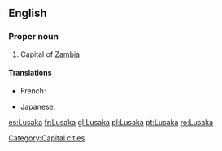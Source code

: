 ==English==

===Proper noun===
{{en-proper noun}}

# Capital of [[Zambia]]

====Translations====
{{trans-top|capital of Zambia}}
* French: {{t+|fr|Lusaka}}
{{trans-mid}}
* Japanese: {{t-|ja|ルサカ|tr=Rusaka}}
{{trans-bottom}}

[[Category:Capital cities]]

[[es:Lusaka]]
[[fr:Lusaka]]
[[gl:Lusaka]]
[[pl:Lusaka]]
[[pt:Lusaka]]
[[ro:Lusaka]]